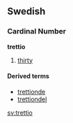 ==Swedish==
===Cardinal Number===
'''trettio'''

#[[thirty]]

====Derived terms====
*[[trettionde]]
*[[trettiondel]]

[[sv:trettio]]